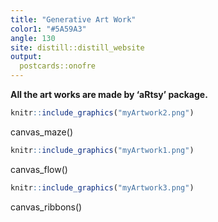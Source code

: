 ```yaml
---
title: "Generative Art Work"
color1: "#5A59A3"
angle: 130
site: distill::distill_website
output:
  postcards::onofre
---
```

 

**All the art works are made by 'aRtsy' package.**


```r
knitr::include_graphics("myArtwork2.png")
```
canvas_maze()


```r
knitr::include_graphics("myArtwork1.png")
```
canvas_flow()


```r
knitr::include_graphics("myArtwork3.png")
```
canvas_ribbons()
